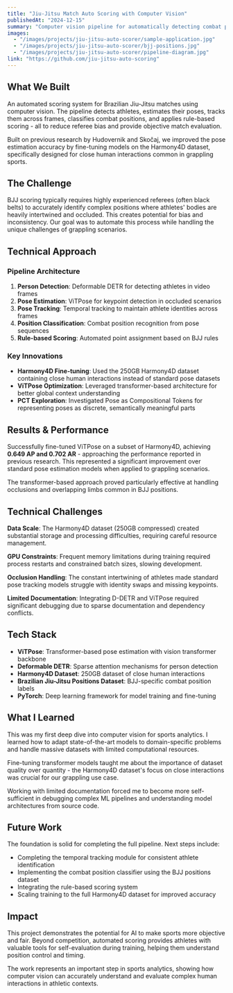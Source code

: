 ```yaml
---
title: "Jiu-Jitsu Match Auto Scoring with Computer Vision"
publishedAt: "2024-12-15"
summary: "Computer vision pipeline for automatically detecting combat positions and scoring BJJ matches. Fine-tuned ViTPose on Harmony4D dataset achieving 0.649 AP accuracy."
images:
  - "/images/projects/jiu-jitsu-auto-scorer/sample-application.jpg"
  - "/images/projects/jiu-jitsu-auto-scorer/bjj-positions.jpg"
  - "/images/projects/jiu-jitsu-auto-scorer/pipeline-diagram.jpg"
link: "https://github.com/jiu-jitsu-auto-scoring"
---
```


## What We Built

An automated scoring system for Brazilian Jiu-Jitsu matches using computer vision. The pipeline detects athletes, estimates their poses, tracks them across frames, classifies combat positions, and applies rule-based scoring - all to reduce referee bias and provide objective match evaluation.

Built on previous research by Hudovernik and Skočaj, we improved the pose estimation accuracy by fine-tuning models on the Harmony4D dataset, specifically designed for close human interactions common in grappling sports.

## The Challenge

BJJ scoring typically requires highly experienced referees (often black belts) to accurately identify complex positions where athletes' bodies are heavily intertwined and occluded. This creates potential for bias and inconsistency. Our goal was to automate this process while handling the unique challenges of grappling scenarios.

## Technical Approach

### Pipeline Architecture
1. **Person Detection**: Deformable DETR for detecting athletes in video frames
2. **Pose Estimation**: ViTPose for keypoint detection in occluded scenarios  
3. **Pose Tracking**: Temporal tracking to maintain athlete identities across frames
4. **Position Classification**: Combat position recognition from pose sequences
5. **Rule-based Scoring**: Automated point assignment based on BJJ rules

### Key Innovations
- **Harmony4D Fine-tuning**: Used the 250GB Harmony4D dataset containing close human interactions instead of standard pose datasets
- **ViTPose Optimization**: Leveraged transformer-based architecture for better global context understanding
- **PCT Exploration**: Investigated Pose as Compositional Tokens for representing poses as discrete, semantically meaningful parts

## Results & Performance

Successfully fine-tuned ViTPose on a subset of Harmony4D, achieving **0.649 AP and 0.702 AR** - approaching the performance reported in previous research. This represented a significant improvement over standard pose estimation models when applied to grappling scenarios.

The transformer-based approach proved particularly effective at handling occlusions and overlapping limbs common in BJJ positions.

## Technical Challenges

**Data Scale**: The Harmony4D dataset (250GB compressed) created substantial storage and processing difficulties, requiring careful resource management.

**GPU Constraints**: Frequent memory limitations during training required process restarts and constrained batch sizes, slowing development.

**Occlusion Handling**: The constant intertwining of athletes made standard pose tracking models struggle with identity swaps and missing keypoints.

**Limited Documentation**: Integrating D-DETR and ViTPose required significant debugging due to sparse documentation and dependency conflicts.

## Tech Stack

- **ViTPose**: Transformer-based pose estimation with vision transformer backbone
- **Deformable DETR**: Sparse attention mechanisms for person detection
- **Harmony4D Dataset**: 250GB dataset of close human interactions
- **Brazilian Jiu-Jitsu Positions Dataset**: BJJ-specific combat position labels
- **PyTorch**: Deep learning framework for model training and fine-tuning

## What I Learned

This was my first deep dive into computer vision for sports analytics. I learned how to adapt state-of-the-art models to domain-specific problems and handle massive datasets with limited computational resources.

Fine-tuning transformer models taught me about the importance of dataset quality over quantity - the Harmony4D dataset's focus on close interactions was crucial for our grappling use case.

Working with limited documentation forced me to become more self-sufficient in debugging complex ML pipelines and understanding model architectures from source code.

## Future Work

The foundation is solid for completing the full pipeline. Next steps include:
- Completing the temporal tracking module for consistent athlete identification
- Implementing the combat position classifier using the BJJ positions dataset  
- Integrating the rule-based scoring system
- Scaling training to the full Harmony4D dataset for improved accuracy

## Impact

This project demonstrates the potential for AI to make sports more objective and fair. Beyond competition, automated scoring provides athletes with valuable tools for self-evaluation during training, helping them understand position control and timing.

The work represents an important step in sports analytics, showing how computer vision can accurately understand and evaluate complex human interactions in athletic contexts.